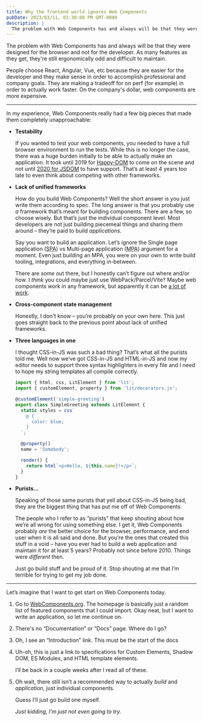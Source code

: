 ```yaml
---
title: Why the frontend world ignores Web Components
pubDate: 2023/03/11, 01:30:00 PM GMT-0800
description: |
  The problem with Web Components has and always will be that they were designed for the browser and not for the developer. As many features as they get, they're still ergonomically odd and difficult to maintain.
---
```


The problem with Web Components has and always will be that they were designed for the browser and not for the developer. As many features as they get, they're still ergonomically odd and difficult to maintain.

People choose React, Angular, Vue, etc because they are easier for the developer and they make sense in order to accomplish professional and company goals. They are making a tradeoff for on perf (for example) in order to actually work faster. On the company's dollar, web components are more expensive.

---

In my experience, Web Components really had a few big pieces that made them completely unapproachable:

- **Testability**

  If you wanted to test your web components, you needed to have a full browser environment to run the tests. While this is no longer the case, there was a huge burden initially to be able to actually make an application. It took until 2019 for [Happy-DOM](https://github.com/capricorn86/happy-dom) to come on the scene and not until [2020 for JSDOM](https://github.com/jsdom/jsdom/pull/2548) to have support. That’s at least 4 years too late to even think about competing with other frameworks.

- **Lack of unified frameworks**

  How do you build Web Components? Well the short answer is you just write them according to spec. The long answer is that you probably use _a_ framework that’s meant for building components. There are a few, so choose wisely. But that’s just the individual component level. Most developers are not just building piecemeal things and sharing them around – they’re paid to build _applications_.

  Say you want to build an application. Let’s ignore the Single page application (<acronym title="Single page application">SPA</acronym>) vs Multi-page application (<acronym title="Multi-page application">MPA</acronym>) argument for a moment. Even just building an MPA, you were on your own to write build tooling, integrations, and everything in-between.

  There are _some_ out there, but I honestly can’t figure out where and/or how. I _think_ you could maybe just use WebPack/Parcel/Vite? Maybe web components work in any framework, but apparently it can be [a lot of work](https://css-tricks.com/using-web-components-with-next-or-any-ssr-framework/).

- **Cross-component state management**

  Honestly, I don't know – you’re probably on your own here. This just goes straight back to the previous point about lack of unified frameworks.

- **Three languages in one**

  I thought CSS-in-JS was such a bad thing? That’s what all the purists told me. Well now we’ve got CSS-in-JS and HTML-in-JS and now my editor needs to support three syntax highlighters in every file and I need to hope my string templates all compile correctly.

  ```js title="lit-element-example.js"
  import { html, css, LitElement } from 'lit';
  import { customElement, property } from 'lit/decorators.js';

  @customElement('simple-greeting')
  export class SimpleGreeting extends LitElement {
    static styles = css`
      p {
        color: blue;
      }
    `;

    @property()
    name = 'Somebody';

    render() {
      return html`<p>Hello, ${this.name}!</p>`;
    }
  }
  ```

- **Purists…**

  Speaking of those same purists that yell about CSS-in-JS being bad, they are the biggest thing that has put me off of Web Components.

  The people who I refer to as “purists” that keep shouting about how we’re all wrong for using something else. I get it, Web Components probably _are_ the better choice for the browser, performance, and end user when it is all said and done. But you’re the ones that created this stuff in a void – have you ever had to build a web application and maintain it for at least 5 years? Probably not since before 2010. Things were _different_ then.

  Just go build stuff and be proud of it. Stop shouting at me that I’m terrible for trying to get my job done.

---

Let’s imagine that I want to get start on Web Components today.

1. Go to [WebComponents.org](https://webcomponents.org). The homepage is basically just a random list of featured components that I could import. Okay neat, but I want to write an application, so let me continue on.
1. There's no “Documentation” or “Docs” page. Where do I go?
1. Oh, I see an “Introduction” link. This must be the start of the docs
1. Uh-oh, this is just a link to specifications for Custom Elements, Shadow DOM, ES Modules, and HTML template elements.

   I’ll be back in a couple weeks after I read all of these.

1. Oh wait, there still isn’t a recommended way to actually _build_ and _application_, just individual components.

   Guess I’ll just go build one myself.

   _Just kidding, I’m just not even going to try._
